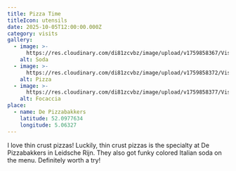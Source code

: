 ```yaml
---
title: Pizza Time
titleIcon: utensils
date: 2025-10-05T12:00:00.000Z
category: visits
gallery:
  - image: >-
      https://res.cloudinary.com/di81zcvbz/image/upload/v1759858367/Visits/IMG_7908_ouu8by.jpg
    alt: Soda
  - image: >-
      https://res.cloudinary.com/di81zcvbz/image/upload/v1759858372/Visits/IMG_7915_xayttq.jpg
    alt: Pizza
  - image: >-
      https://res.cloudinary.com/di81zcvbz/image/upload/v1759858377/Visits/IMG_7918_rvwu91.jpg
    alt: Focaccia
place:
  - name: De Pizzabakkers
    latitude: 52.0977634
    longitude: 5.06327
---
```


I love thin crust pizzas! Luckily, thin crust pizzas is the specialty at De Pizzabakkers in Leidsche Rijn. They also got funky colored Italian soda on the menu. Definitely worth a try!
